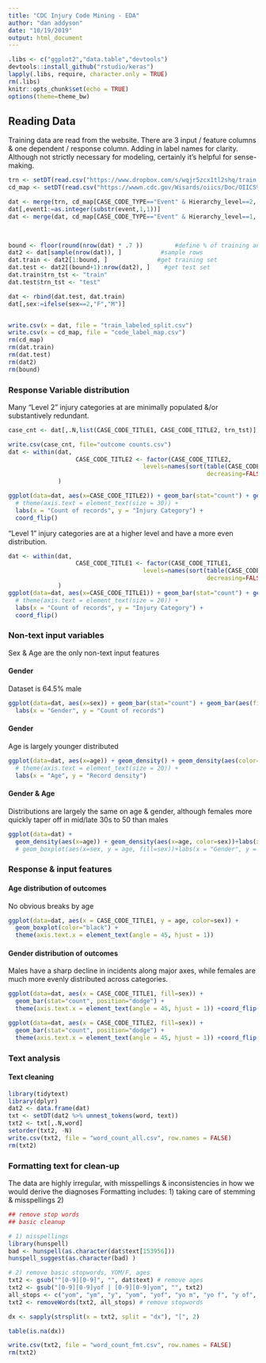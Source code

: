 ```yaml
---
title: "CDC Injury Code Mining - EDA"
author: "dan addyson"
date: "10/19/2019"
output: html_document
---
```


```r
.libs <- c("ggplot2","data.table","devtools")
devtools::install_github("rstudio/keras")
lapply(.libs, require, character.only = TRUE)
rm(.libs)
knitr::opts_chunk$set(echo = TRUE)
options(theme=theme_bw)
```

## Reading Data

Training data are read from the website. There are 3 input / feature columns & one dependent / response column.
Adding in label names for clarity. Although not strictly necessary for modeling, certainly it's helpful for sense-making.
```r
trn <- setDT(read.csv("https://www.dropbox.com/s/wqjr5zcx1tl2shq/train.csv?dl=1"))
cd_map <- setDT(read.csv("https://wwwn.cdc.gov/Wisards/oiics/Doc/OIICS%20Code%20List%20v201.csv"))

dat <- merge(trn, cd_map[CASE_CODE_TYPE=="Event" & Hierarchy_level==2, list(CASE_CODE, CASE_CODE_TITLE2=CASE_CODE_TITLE)], by.x = "event", by.y = "CASE_CODE", all.x=TRUE)
dat[,event1:=as.integer(substr(event,1,1))]
dat <- merge(dat, cd_map[CASE_CODE_TYPE=="Event" & Hierarchy_level==1, list(CASE_CODE, CASE_CODE_TITLE1=CASE_CODE_TITLE)], by.x = "event1", by.y = "CASE_CODE", all.x=TRUE)

                         

bound <- floor(round(nrow(dat) * .7 ))         #define % of training and test set
dat2 <- dat[sample(nrow(dat)), ]           #sample rows 
dat.train <- dat2[1:bound, ]              #get training set
dat.test <- dat2[(bound+1):nrow(dat2), ]    #get test set
dat.train$trn_tst <- "train"
dat.test$trn_tst <- "test"

dat <- rbind(dat.test, dat.train)
dat[,sex:=ifelse(sex==2,"F","M")]


write.csv(x = dat, file = "train_labeled_split.csv")
write.csv(x = cd_map, file = "code_label_map.csv")
rm(cd_map)
rm(dat.train)
rm(dat.test)
rm(dat2)
rm(bound)


```

### Response Variable distribution

Many "Level 2" injury categories at are minimally populated &/or substantively redundant.
```r
case_cnt <- dat[,.N,list(CASE_CODE_TITLE1, CASE_CODE_TITLE2, trn_tst)]

write.csv(case_cnt, file="outcome counts.csv")
dat <- within(dat, 
                   CASE_CODE_TITLE2 <- factor(CASE_CODE_TITLE2, 
                                      levels=names(sort(table(CASE_CODE_TITLE2), 
                                                        decreasing=FALSE)))
              )

ggplot(data=dat, aes(x=CASE_CODE_TITLE2)) + geom_bar(stat="count") + geom_bar(aes(fill=trn_tst), position="dodge", stat="count")+
  # theme(axis.text = element_text(size = 30)) + 
  labs(x = "Count of records", y = "Injury Category") + 
  coord_flip()
```

"Level 1" injury categories are at a higher level and have a more even distribution.

```r
dat <- within(dat, 
                   CASE_CODE_TITLE1 <- factor(CASE_CODE_TITLE1, 
                                      levels=names(sort(table(CASE_CODE_TITLE1), 
                                                        decreasing=FALSE)))
              )
ggplot(data=dat, aes(x=CASE_CODE_TITLE1)) + geom_bar(stat="count") + geom_bar(aes(fill=trn_tst), position="dodge", stat="count")+
  # theme(axis.text = element_text(size = 20)) + 
  labs(x = "Count of records", y = "Injury Category") + 
  coord_flip()
```


### Non-text input variables
Sex & Age are the only non-text input features

#### Gender
Dataset is 64.5% male

```r
ggplot(data=dat, aes(x=sex)) + geom_bar(stat="count") + geom_bar(aes(fill=trn_tst), position="dodge", stat="count")+
  labs(x = "Gender", y = "Count of records")
```

#### Gender
Age is largely younger distributed

```r
ggplot(data=dat, aes(x=age)) + geom_density() + geom_density(aes(color=trn_tst))+
  # theme(axis.text = element_text(size = 20)) + 
  labs(x = "Age", y = "Record density")
```

#### Gender & Age
Distributions are largely the same on age & gender, although females more quickly taper off in mid/late 30s to 50 than males 
```r
ggplot(data=dat) + 
  geom_density(aes(x=age)) + geom_density(aes(x=age, color=sex))+labs(x = "Age", y = "Record density")
  # geom_boxplot(aes(x=sex, y = age, fill=sex))+labs(x = "Gender", y = "Age")
```

### Response & input features

#### Age distribution of outcomes
No obvious breaks by age

```r
ggplot(data=dat, aes(x = CASE_CODE_TITLE1, y = age, color=sex)) + 
  geom_boxplot(color="black") + 
  theme(axis.text.x = element_text(angle = 45, hjust = 1))
```

#### Gender distribution of outcomes
Males have a sharp decline in incidents along major axes, while females are much more evenly distributed across categories.

```r
ggplot(data=dat, aes(x = CASE_CODE_TITLE1, fill=sex)) + 
  geom_bar(stat="count", position="dodge") + 
  theme(axis.text.x = element_text(angle = 45, hjust = 1)) +coord_flip()
```

```r
ggplot(data=dat, aes(x = CASE_CODE_TITLE2, fill=sex)) + 
  geom_bar(stat="count", position="dodge") + 
  theme(axis.text.x = element_text(angle = 45, hjust = 1)) +coord_flip()
```

### Text analysis
#### Text cleaning
```r
library(tidytext)
library(dplyr)
dat2 <- data.frame(dat)
txt <- setDT(dat2 %>% unnest_tokens(word, text))
txt2 <- txt[,.N,word]
setorder(txt2, -N)
write.csv(txt2, file = "word_count_all.csv", row.names = FALSE)
rm(txt2)
```


### Formatting text for clean-up
The data are highly irregular, with misspellings & inconsistencies in how we would derive the diagnoses
Formatting includes:
1) taking care of stemming & misspellings
2) 
```r
## remove stop words
## basic cleanup

# 1) misspellings
library(hunspell)
bad <- hunspell(as.character(dat$text[153956]))
hunspell_suggest(as.character(bad) )

# 2) remove basic stopwords, YOM/F, ages
txt2 <- gsub("^[0-9][0-9]", "", dat$text) # remove ages
txt2 <- gsub("[0-9][0-9]yof | [0-9][0-9]yom", "", txt2)
all_stops <- c("yom", "ym", "y", "yom", "yof", "yo m", "yo f", "y of", "y om", "y o f", "y o m","ym", "yf", stopwords("en")) # set stopwords
txt2 <- removeWords(txt2, all_stops) # remove stopwords

dx <- sapply(strsplit(x = txt2, split = "dx"), "[", 2)

table(is.na(dx))

write.csv(txt2, file = "word_count_fmt.csv", row.names = FALSE)
rm(txt2)
```

